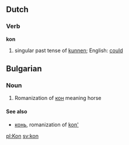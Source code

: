 ==Dutch==

===Verb===
'''kon'''
# singular past tense of [[kunnen]]; English: [[could]]


==Bulgarian==

===Noun===
#Romanization of [[кон]] meaning horse

====See also====
*[[конь]], romanization of [[kon']]

[[pl:Kon]]
[[sv:kon]]